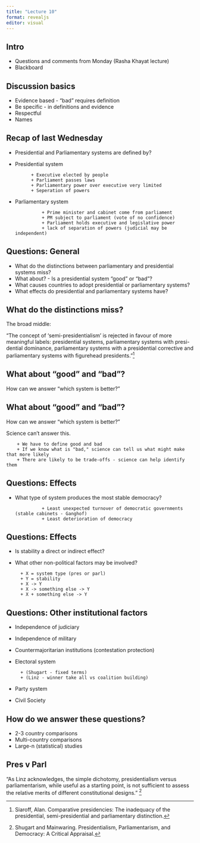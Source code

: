 ```yaml
---
title: "Lecture 10"
format: revealjs
editor: visual
---
```


## Intro

+ Questions and comments from Monday (Rasha Khayat lecture)
+ Blackboard

## Discussion basics

+ Evidence based - "bad" requires definition
+ Be specific - in definitions and evidence
+ Respectful
+ Names

## Recap of last Wednesday

+ Presidential and Parliamentary systems are defined by?

+ Presidential system 

            + Executive elected by people
            + Parliament passes laws
            + Parliamentary power over executive very limited
            + Seperation of powers
        
+ Parliamentary system
        
                + Prime minister and cabinet come from parliament
                + PM subject to parliament (vote of no confidence)
                + Parliament holds executive and legislative power
                + lack of separation of powers (judicial may be independent)


## Questions: General

+ What do the distinctions between parliamentary and presidential systems miss?
+ What about? - Is a presidential system "good" or "bad"?
+ What causes countries to adopt presidential or parliamentary systems?
+ What effects do presidential and parliamentary systems have?



## What do the distinctions miss?

The broad middle:

"The concept of ‘semi-presidentialism’ is rejected in
favour of more meaningful labels: presidential systems, parliamentary systems with presi-
dential dominance, parliamentary systems with a presidential corrective and parliamentary
systems with figurehead presidents."[^1]

[^1]: Siaroff, Alan. Comparative presidencies: The inadequacy of the presidential,
semi-presidential and parliamentary distinction.

## What about "good" and "bad"?

How can we answer "which system is better?"

## What about "good" and "bad"?

How can we answer "which system is better?"

Science can't answer this.

        + We have to define good and bad
        + If we know what is "bad," science can tell us what might make that more likely
        + There are likely to be trade-offs - science can help identify them


## Questions: Effects

+ What type of system produces the most stable democracy?

                + Least unexpected turnover of democratic governments (stable cabinets - Ganghof)
                + Least deterioration of democracy
                
## Questions: Effects

+ Is stability a direct or indirect effect?
+ What other non-political factors may be involved? 

        + X = system type (pres or parl)
        + Y = stability 
        + X -> Y
        + X -> something else -> Y
        + X + something else -> Y

## Questions: Other institutional factors

+ Independence of judiciary
+ Independence of military
+ Countermajoritarian institutions (contestation protection)
+ Electoral system 
        
        + (Shugart - fixed terms) 
        + (Linz - winner take all vs coalition building)
+ Party system
+ Civil Society
        
## How do we answer these questions?
        
+ 2-3 country comparisons
+ Multi-country comparisons
+ Large-n (statistical) studies

## Pres v Parl

"As Linz acknowledges, the simple dichotomy, presidentialism versus parliamentarism, while useful as a starting point, is not sufficient to assess the relative merits of different constitutional designs." [^2]

[^2]: Shugart and Mainwaring. Presidentialism, Parliamentarism, and Democracy: A Critical Appraisal.

